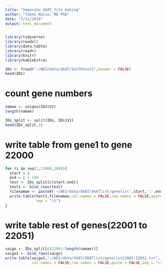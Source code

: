 ```yaml
---
title: "Separate_SKAT_file_making"
author: "Takeo Naito, MD PhD"
date: "7/22/2019"
output: html_document
---
```


```r
library(tidyverse)
library(readxl)
library(data.table)
library(readr)
library(knitr)
library(kableExtra)
```

```r
IDs <- fread("~/WES/data/SKAT/SetIDtest2",header = FALSE)
head(IDs)

```

# count gene numbers 

```r
namae <- unique(IDs$V1)
length(namae)
```



```r
IDs_split <- split(IDs, IDs$V1)
head(IDs_split,3)
```
# write table from gene1 to gene 22000

```r
for (i in seq(1,22000,200)){
  start = i
  end = i + 199
  test <- IDs_split[c(start:end)]
  test1 <- bind_rows(test)
  filenamae <- paste0('~/WES/data/SKAT/SKATlist/genelist',start,':',end,'.txt')
  write.table(test1,filenamae,col.names = FALSE,row.names = FALSE,quote = FALSE,
              sep = "\t")
}
```

# write table rest of genes(22001 to 22051)


```r
saigo <- IDs_split[c(22001:length(namae))]
saigo1 <- bind_rows(saigo)
write.table(saigo1,"~/WES/data/SKAT/SKATlist/genelist22001:22051.txt",
            col.names = FALSE,row.names = FALSE,quote = FALSE,sep = "\t")

```



